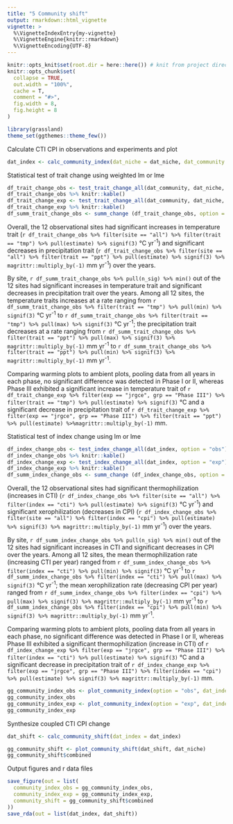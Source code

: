 ```yaml
---
title: "5 Community shift"
output: rmarkdown::html_vignette
vignette: >
  %\VignetteIndexEntry{my-vignette}
  %\VignetteEngine{knitr::rmarkdown}
  %\VignetteEncoding{UTF-8}
---
```


```r
knitr::opts_knit$set(root.dir = here::here()) # knit from project directory
knitr::opts_chunk$set(
  collapse = TRUE,
  out.width = "100%",
  cache = T,
  comment = "#>",
  fig.width = 8,
  fig.height = 8
)
```

```r
library(grassland)
theme_set(ggthemes::theme_few())
```

Calculate CTI CPI in observations and experiments and plot
```r
dat_index <- calc_community_index(dat_niche = dat_niche, dat_community = dat_community)
```

Statistical test of trait change using weighted lm or lme
```r
df_trait_change_obs <- test_trait_change_all(dat_community, dat_niche, option = "obs")
df_trait_change_obs %>% knitr::kable()
df_trait_change_exp <- test_trait_change_all(dat_community, dat_niche, option = "exp")
df_trait_change_exp %>% knitr::kable()
df_summ_trait_change_obs <- summ_change (df_trait_change_obs, option = "obs")
```

Overall, the 12 observational sites had significant increases in temperature trait (`r df_trait_change_obs %>% filter(site == "all") %>% filter(trait == "tmp") %>% pull(estimate) %>% signif(3)` °C yr^-1^) and significant decreases in precipitation trait (`r df_trait_change_obs %>% filter(site == "all") %>% filter(trait == "ppt") %>% pull(estimate) %>% signif(3) %>% magrittr::multiply_by(-1)` mm yr^-1^) over the years. 

By site, `r df_summ_trait_change_obs %>% pull(n_sig) %>% min()` out of the 12 sites had significant increases in temperature trait and significant decreases in precipitation trait over the years. Among all 12 sites, the temperature traits increases at a rate ranging from `r df_summ_trait_change_obs %>% filter(trait == "tmp") %>% pull(min) %>% signif(3)` °C yr^-1^ to `r df_summ_trait_change_obs %>% filter(trait == "tmp") %>% pull(max) %>% signif(3)` °C yr^-1^; the precipitation trait decreases at a rate ranging from `r df_summ_trait_change_obs %>% filter(trait == "ppt") %>% pull(max) %>% signif(3) %>% magrittr::multiply_by(-1)` mm yr^-1^ to `r df_summ_trait_change_obs %>% filter(trait == "ppt") %>% pull(min) %>% signif(3) %>% magrittr::multiply_by(-1)` mm yr^-1^.

Comparing warming plots to ambient plots, pooling data from all years in each phase, no significant difference was detected in Phase I or II, whereas Phase III exhibited a significant increase in temperature trait of `r df_trait_change_exp %>% filter(exp == "jrgce", grp == "Phase III") %>% filter(trait == "tmp") %>% pull(estimate) %>% signif(3)` °C and a significant decrease in precipitation trait of `r df_trait_change_exp %>% filter(exp == "jrgce", grp == "Phase III") %>% filter(trait == "ppt") %>% pull(estimate) %>%magrittr::multiply_by(-1)` mm.


Statistical test of index change using lm or lme
```r
df_index_change_obs <- test_index_change_all(dat_index, option = "obs")
df_index_change_obs %>% knitr::kable()
df_index_change_exp <- test_index_change_all(dat_index, option = "exp")
df_index_change_exp %>% knitr::kable()
df_summ_index_change_obs <- summ_change (df_index_change_obs, option = "obs")
```

Overall, the 12 observational sites had significant thermophilization (increases in CTI) (`r df_index_change_obs %>% filter(site == "all") %>% filter(index == "cti") %>% pull(estimate) %>% signif(3)` °C yr^-1^) and significant xerophilization (decreases in CPI) (`r df_index_change_obs %>% filter(site == "all") %>% filter(index == "cpi") %>% pull(estimate) %>% signif(3) %>% magrittr::multiply_by(-1)` mm yr^-1^) over the years. 

By site, `r df_summ_index_change_obs %>% pull(n_sig) %>% min()` out of the 12 sites had significant increases in CTI and significant decreases in CPI over the years. Among all 12 sites, the mean thermophilization rate (increasing CTI per year) ranged from `r df_summ_index_change_obs %>% filter(index == "cti") %>% pull(min) %>% signif(3)` °C yr^-1^ to `r df_summ_index_change_obs %>% filter(index == "cti") %>% pull(max) %>% signif(3)` °C yr^-1^; the mean xerophilization rate (decreasing CPI per year) ranged from `r df_summ_index_change_obs %>% filter(index == "cpi") %>% pull(max) %>% signif(3) %>% magrittr::multiply_by(-1)` mm yr^-1^ to `r df_summ_index_change_obs %>% filter(index == "cpi") %>% pull(min) %>% signif(3) %>% magrittr::multiply_by(-1)` mm yr^-1^.

Comparing warming plots to ambient plots, pooling data from all years in each phase, no significant difference was detected in Phase I or II, whereas Phase III exhibited a significant thermophilization (increase in CTI) of `r df_index_change_exp %>% filter(exp == "jrgce", grp == "Phase III") %>% filter(index == "cti") %>% pull(estimate) %>% signif(3)` °C and a significant decrease in precipitation trait of `r df_index_change_exp %>% filter(exp == "jrgce", grp == "Phase III") %>% filter(index == "cpi") %>% pull(estimate) %>% signif(3) %>% magrittr::multiply_by(-1)` mm.

```r
gg_community_index_obs <- plot_community_index(option = "obs", dat_index = dat_index)
gg_community_index_obs
gg_community_index_exp <- plot_community_index(option = "exp", dat_index = dat_index)
gg_community_index_exp
```


Synthesize coupled CTI CPI change
```r
dat_shift <- calc_community_shift(dat_index = dat_index)
```

```r
gg_community_shift <- plot_community_shift(dat_shift, dat_niche)
gg_community_shift$combined
```

Output figures and r data files
```r
save_figure(out = list(
  community_index_obs = gg_community_index_obs,
  community_index_exp = gg_community_index_exp,
  community_shift = gg_community_shift$combined
))
save_rda(out = list(dat_index, dat_shift))
```
